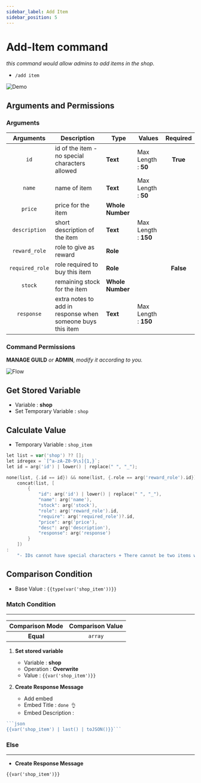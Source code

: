 ```yaml
---
sidebar_label: Add Item
sidebar_position: 5
---
```



# Add-Item command

*this command would allow admins to add items in the shop.*
- `/add item`

![Demo](../../static/flows/eco/AddItem.gif)  

## Arguments and Permissions
### Arguments
| Arguments | Description | Type | Values | Required |
| :---: | --- | --- | --- | :---: |
| `id` | id of the item - no special characters allowed | **Text** | Max Length : **50** | **True** <On className="inline-svg" /> |
| `name` | name of item | **Text** | Max Length : **50** | <On className="inline-svg" /> |
| `price` | price for the item | **Whole Number** |  | <On className="inline-svg" /> |
| `description` | short description of the item | **Text** | Max Length : **150** | <On className="inline-svg" /> |
| `reward_role` | role to give as reward | **Role** |  | <On className="inline-svg" /> |
| `required_role` | role required to buy this item | **Role** |  | **False** <Off className="inline-svg" /> |
| `stock` | remaining stock for the item | **Whole Number** |  | <Off className="inline-svg" /> |
| `response` | extra notes to add in response when someone buys this item | **Text** | Max Length : **150** | <Off className="inline-svg" /> |


### Command Permissions
**MANAGE GUILD** *or* **ADMIN**, *modify it according to you.*

![Flow](../../static/flows/eco/AddItem.png)  

## Get Stored Variable
- Variable : **shop**
- Set Temporary Variable : `shop`

## Calculate Value
- Temporary Variable : `shop_item`
```go
let list = var('shop') ?? [];
let idregex = `[^a-zA-Z0-9\s]{1,}`;
let id = arg('id') | lower() | replace(" ", "_");

none(list, {.id == id}) && none(list, {.role == arg('reward_role').id}) && ! (arg('id') matches idregex) ?
    concat(list, [
        {
            "id": arg('id') | lower() | replace(" ", "_"),
            "name": arg('name'),
            "stock": arg('stock'),
            "role": arg('reward_role').id,
            "require": arg('required_role')?.id,
            "price": arg('price'),
            "desc": arg('description'),
            "response": arg('response')
        }
    ])
:
    "- IDs cannot have special characters + There cannot be two items with the same ID and reward role."
```

## Comparison Condition
- Base Value : `{{type(var('shop_item'))}}`

### Match Condition <Match className="inline-svg" />
---
| Comparison Mode | Comparison Value |
| :---: | :---: |
| **Equal** | `array` |

1. **Set stored variable**  
    - Variable : **shop**
    - Operation : **Overwrite**
    - Value : `{{var('shop_item')}}`  

2. **Create Response Message**
    - Add embed
    - Embed Title : `done 👌`
    - Embed Description :
```go title="Embed Description"
```json
{{var('shop_item') | last() | toJSON()}}```
```

### Else <Else className="inline-svg" />
---
- **Create Response Message**
```text title="📋 Paste this in your response message"
{{var('shop_item')}}
```